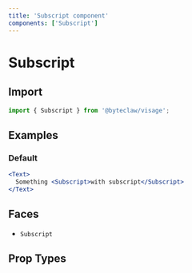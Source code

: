 ```yaml
---
title: 'Subscript component'
components: ['Subscript']
---
```


# Subscript

## Import

```js transpile=false
import { Subscript } from '@byteclaw/visage';
```

## Examples

### Default

```jsx live
<Text>
  Something <Subscript>with subscript</Subscript>
</Text>
```

## Faces

- `Subscript`

## Prop Types

<PropTypes component="Subscript" />
